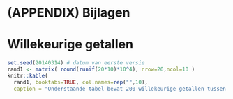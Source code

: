 # (APPENDIX) Bijlagen {-}

# Willekeurige getallen {#app:randomgetallen}

```r
set.seed(20140314) # datum van eerste versie
rand1 <- matrix( round(runif(20*10)*10^4), nrow=20,ncol=10 )
knitr::kable(
  rand1, booktabs=TRUE, col.names=rep("",10),  
  caption = "Onderstaande tabel bevat 200 willekeurige getallen tussen 0 en 9999." )
```
